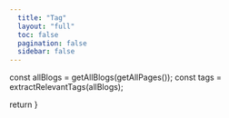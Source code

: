 ```yaml
---
  title: "Tag"
  layout: "full"
  toc: false
  pagination: false
  sidebar: false
---
```


  const allBlogs = getAllBlogs(getAllPages());
  const tags = extractRelevantTags(allBlogs);

  return <Blog initialArticles={allBlogs}  initialTags={tags} />
}